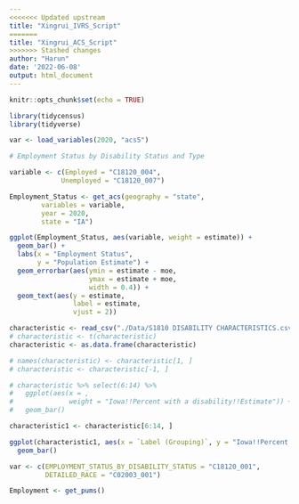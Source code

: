 ```yaml
---
<<<<<<< Updated upstream
title: "Xingrui_IVRS_Script"
=======
title: "Xingrui_ACS_Script"
>>>>>>> Stashed changes
author: "Harun"
date: '2022-06-08'
output: html_document
---
```


```r
knitr::opts_chunk$set(echo = TRUE)
```

```r
library(tidycensus)
library(tidyverse)

var <- load_variables(2020, "acs5")
```

```r
# Employment Status by Disability Status and Type

variable <- c(Employed = "C18120_004",
             Unemployed = "C18120_007")

Employment_Status <- get_acs(geography = "state",
        variables = variable,
        year = 2020,
        state = "IA")

ggplot(Employment_Status, aes(variable, weight = estimate)) +
  geom_bar() +
  labs(x = "Employment Status",
       y = "Population Estimate") +
  geom_errorbar(aes(ymin = estimate - moe,
                    ymax = estimate + moe,
                    width = 0.4)) +
  geom_text(aes(y = estimate,
                label = estimate,
                vjust = 2))
```

```r
characteristic <- read_csv("./Data/S1810 DISABILITY CHARACTERISTICS.csv")
# characteristic <- t(characteristic)
characteristic <- as.data.frame(characteristic)

# names(characteristic) <- characteristic[1, ]
# characteristic <- characteristic[-1, ]

# characteristic %>% select(6:14) %>%
#   ggplot(aes(x = ,
#              weight = "Iowa!!Percent with a disability!!Estimate")) +
#   geom_bar()

characteristic1 <- characteristic[6:14, ]

ggplot(characteristic1, aes(x = `Label (Grouping)`, y = "Iowa!!Percent with a disability!!Estimate")) +
  geom_bar()
```

```r
var <- c(EMPLOYMENT_STATUS_BY_DISABILITY_STATUS = "C18120_001",
         DETAILED_RACE = "C02003_001")

Employment <- get_pums()
```

